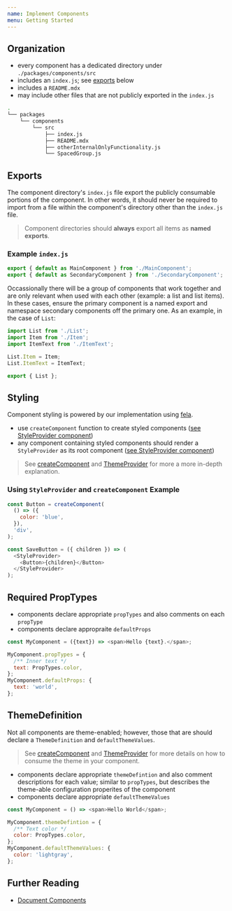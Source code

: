 ```yaml
---
name: Implement Components
menu: Getting Started
---
```


## Organization

- every component has a dedicated directory under `./packages/components/src`
- includes an `index.js`; see [exports](#exports) below
- includes a `README.mdx`
- may include other files that are not publicly exported in the `index.js`

```bash
.
└── packages
    └── components
        └── src
            ├── index.js
            ├── README.mdx
            ├── otherInternalOnlyFunctionality.js
            └── SpacedGroup.js
```

## Exports

The component directory's `index.js` file export the publicly consumable portions of the component. In other words, it should never be required to import from a file within the component's directory other than the `index.js` file.

> Component directories should **always** export all items as **named exports**.

### Example `index.js`

```js
export { default as MainComponent } from './MainComponent';
export { default as SecondaryComponent } from './SecondaryComponent';
```

Occassionally there will be a group of components that work together and are only relevant when used with each other (example: a list and list items). In these cases, ensure the primary component is a named export and namespace secondary components off the primary one. As an example, in the case of `List`:

```js
import List from './List';
import Item from './Item';
import ItemText from './ItemText';

List.Item = Item;
List.ItemText = ItemText;

export { List };
```

## Styling

Component styling is powered by our implementation using [fela](https://fela.js.org).

- use `createComponent` function to create styled components ([see StyleProvider component](/components/StyleProvider))
- any component containing styled components should render a `StyleProvider` as its root component ([see StyleProvider component](/components/style-provider))

> See [createComponent](/components/StyleProvider#createcomponent) and [ThemeProvider](/components/StyleProvider#themeprovider-component) for more a more in-depth explanation.

### Using `StyleProvider` and `createComponent` Example

```js
const Button = createComponent(
  () => ({
    color: 'blue',
  }),
  'div',
);

const SaveButton = ({ children }) => (
  <StyleProvider>
    <Button>{children}</Button>
  </StyleProvider>
);
```

## Required PropTypes

- components declare appropriate `propTypes` and also comments on each `propType`
- components declare appropraite `defaultProps`

```js
const MyComponent = ({text}) => <span>Hello {text}.</span>;

MyComponent.propTypes = {
  /** Inner text */
  text: PropTypes.color,
};
MyComponent.defaultProps: {
  text: 'world',
};
```

## ThemeDefinition

Not all components are theme-enabled; however, those that are should declare a `ThemeDefinition` and `defaultThemeValues`.

> See [createComponent](/components/StyleProvider#createcomponent) and [ThemeProvider](/components/StyleProvider#themeprovider-component) for more details on how to consume the theme in your component.

- components declare appropriate `themeDefintion` and also comment descriptions for each value; similar to `propTypes`, but describes the theme-able configuration properites of the component
- components declare appropriate `defaultThemeValues`

```js
const MyComponent = () => <span>Hello World</span>;

MyComponent.themeDefintion = {
  /** Text color */
  color: PropTypes.color,
};
MyComponent.defaultThemeValues: {
  color: 'lightgray',
};
```

## Further Reading

- [Document Components](/getting-started/document-components)
